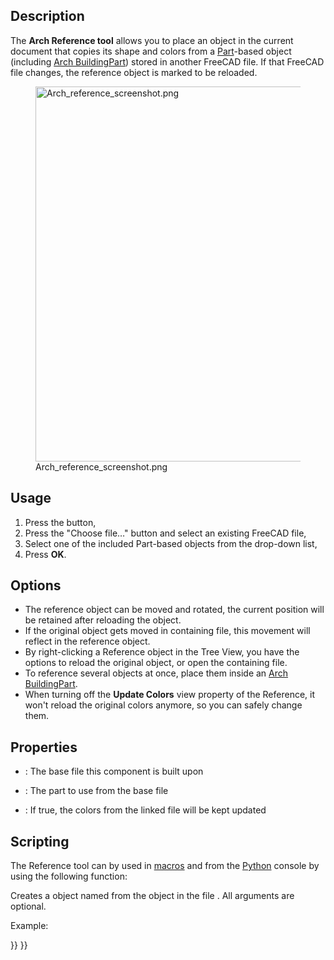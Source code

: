 <languages/>
<translate>

<!--T:16-->
{{Docnav
|[[Arch_Component|Component]]
|[[BIM_Text|Text]]
|[[BIM_Workbench|BIM]]
|IconL=Arch_Component.svg
|IconR=BIM_Text.svg
|IconC=Workbench_BIM.svg
}}

<!--T:1-->
{{GuiCommand
|Name=Arch Reference
|MenuLocation=3D/BIM → Generic 3D tools → External reference
|Workbenches=[[BIM_Workbench|BIM]]
|SeeAlso=
}}

==Description== <!--T:2-->

<!--T:4-->
The '''Arch Reference tool''' allows you to place an object in the current document that copies its shape and colors from a [[Part_Workbench|Part]]-based object (including [[Arch_BuildingPart|Arch BuildingPart]]) stored in another FreeCAD file. If that FreeCAD file changes, the reference object is marked to be reloaded.

<!--T:3-->
[[Image:Arch reference screenshot.png|600px]]

==Usage== <!--T:5-->

<!--T:6-->
# Press the {{KEY|[[Image:Arch_Reference.svg|16px]] [[Arch_Reference|External reference]]}} button,
# Press the "Choose file…" button and select an existing FreeCAD file,
# Select one of the included Part-based objects from the drop-down list,
# Press '''OK'''.

==Options== <!--T:7-->

<!--T:8-->
* The reference object can be moved and rotated, the current position will be retained after reloading the object.
* If the original object gets moved in containing file, this movement will reflect in the reference object.
* By right-clicking a Reference object in the Tree View, you have the options to reload the original object, or open the containing file.
* To reference several objects at once, place them inside an [[Arch_BuildingPart|Arch BuildingPart]].
* When turning off the '''Update Colors''' view property of the Reference, it won't reload the original colors anymore, so you can safely change them.

==Properties== <!--T:9-->

<!--T:10-->
* {{PropertyData|File}}: The base file this component is built upon
* {{PropertyData|Part}}: The part to use from the base file
* {{PropertyView|Update Colors}}: If true, the colors from the linked file will be kept updated

==Scripting== <!--T:11-->

<!--T:12-->
The Reference tool can by used in [[Macros|macros]] and from the [[Python|Python]] console by using the following function:

</translate>
{{Code|code=
reference = makeReference([filepath], [partname], [name])
}}
<translate>

<!--T:13-->
Creates a {{incode|reference}} object named {{incode|name}} from the object {{incode|partname}} in the file {{incode|filepath}}. All arguments are optional.

<!--T:14-->
Example:

</translate>
{{Code|code=
import Arch
Arch.makeReference("/path/to/some/file.FSCtd", "myPart")
}}
<translate>


<!--T:17-->
{{Docnav
|[[Arch_Component|Component]]
|[[BIM_Text|Text]]
|[[BIM_Workbench|BIM]]
|IconL=Arch_Component.svg
|IconR=BIM_Text.svg
|IconC=Workbench_BIM.svg
}}

</translate>
{{BIM_Tools_navi{{#translation:}}}}
{{Userdocnavi{{#translation:}}}}